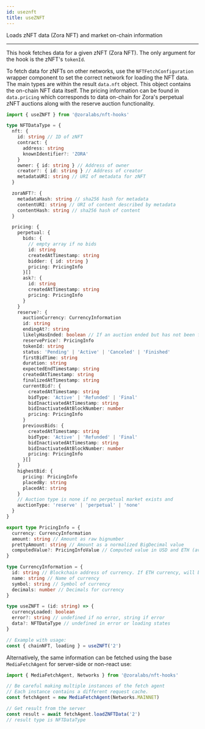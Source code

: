 ```yaml
---
id: useznft
title: useZNFT
---
```


Loads zNFT data (Zora NFT) and market on-chain information

---

This hook fetches data for a given zNFT (Zora NFT). The only argument for the hook is the zNFT's `tokenId`. 

To fetch data for zNFTs on other networks, use the `NFTFetchConfiguration` wrapper component to set the correct network for loading the
NFT data. The main types are within the result `data.nft` object. This object contains the on-chain NFT data itself. The pricing
information can be found in `data.pricing` which corresponds to data on-chain for Zora's perpetual zNFT auctions along with the
reserve auction functionality.

```typescript
import { useZNFT } from '@zoralabs/nft-hooks'

type NFTDataType = {
  nft: {
    id: string // ID of zNFT
    contract: {
      address: string
      knownIdentifier?: 'ZORA'
    }
    owner: { id: string } // Address of owner
    creator?: { id: string } // Address of creator
    metadataURI: string // URI of metadata for zNFT
  }

  zoraNFT?: {
    metadataHash: string // sha256 hash for metadata
    contentURI: string // URI of content described by metadata
    contentHash: string // sha256 hash of content
  }

  pricing: {
    perpetual: {
      bids: {
        // empty array if no bids
        id: string
        createdAtTimestamp: string
        bidder: { id: string }
        pricing: PricingInfo
      }[]
      ask?: {
        id: string
        createdAtTimestamp: string
        pricing: PricingInfo
      }
    }
    reserve?: {
      auctionCurrency: CurrencyInformation
      id: string
      endingAt?: string
      likelyHasEnded: boolean // If an auction ended but has not been finalized this will be true.
      reservePrice?: PricingInfo
      tokenId: string
      status: 'Pending' | 'Active' | 'Canceled' | 'Finished'
      firstBidTime: string
      duration: string
      expectedEndTimestamp: string
      createdAtTimestamp: string
      finalizedAtTimestamp: string
      currentBid?: {
        createdAtTimestamp: string
        bidType: 'Active' | 'Refunded' | 'Final'
        bidInactivatedAtTimestamp: string
        bidInactivatedAtBlockNumber: number
        pricing: PricingInfo
      }
      previousBids: {
        createdAtTimestamp: string
        bidType: 'Active' | 'Refunded' | 'Final'
        bidInactivatedAtTimestamp: string
        bidInactivatedAtBlockNumber: number
        pricing: PricingInfo
      }[]
    }
    highestBid: {
      pricing: PricingInfo
      placedBy: string
      placedAt: string
    }
    // Auction type is none if no perpetual market exists and
    auctionType: 'reserve' | 'perpetual' | 'none'
  }
}

export type PricingInfo = {
  currency: CurrencyInformation
  amount: string // Amount as raw bignumber
  prettyAmount: string // Amount as a normalized BigDecimal value
  computedValue?: PricingInfoValue // Computed value in USD and ETH (available from Uniswap API call)
}

type CurrencyInformation = {
  id: string // Blockchain address of currency. If ETH currency, will be 0x0000000000000000000000000000000000000000
  name: string // Name of currency
  symbol: string // Symbol of currency
  decimals: number // Decimals for currency
}

type useZNFT = (id: string) => {
  currencyLoaded: boolean
  error?: string // undefined if no error, string if error
  data?: NFTDataType // undefined in error or loading states
}

// Example with usage:
const { chainNFT, loading } = useZNFT('2')
```

Alternatively, the same information can be fetched using the base `MediaFetchAgent` for server-side or non-react use:

```typescript
import { MediaFetchAgent, Networks } from '@zoralabs/nft-hooks'

// Be careful making multiple instances of the fetch agent
// Each instance contains a different request cache.
const fetchAgent = new MediaFetchAgent(Networks.MAINNET)

// Get result from the server
const result = await fetchAgent.loadZNFTData('2')
// result type is NFTDataType
```
